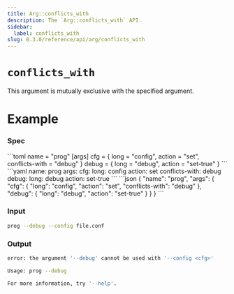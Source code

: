 ```yaml
---
title: Arg::conflicts_with
description: The `Arg::conflicts_with` API.
sidebar:
  label: conflicts_with
slug: 0.3.0/reference/api/arg/conflicts_with
---
```



# `conflicts_with` <LinkButton href="https://docs.rs/clap/latest/clap/struct.Arg.html#method.conflicts_with" icon="open-book" variant="minimal" />

<Badge text="since 0.1.0" size="small" />

This argument is mutually exclusive with the specified argument.

# Example

### Spec

<Tabs syncKey="format">
  <TabItem label="TOML">
    ```toml
    name = "prog"
    [args]
    cfg = { long = "config", action = "set", conflicts-with = "debug" }
    debug = { long = "debug", action = "set-true" }
    ```
  </TabItem>

  <TabItem label="YAML">
    ```yaml
    name: prog
    args:
      cfg:
        long: config
        action: set
        conflicts-with: debug
      debug:
        long: debug
        action: set-true
    ```
  </TabItem>

  <TabItem label="JSON">
    ```json
    {
      "name": "prog",
      "args": {
        "cfg": {
          "long": "config",
          "action": "set",
          "conflicts-with": "debug"
        },
        "debug": {
          "long": "debug",
          "action": "set-true"
        }
      }
    }
    ```
  </TabItem>
</Tabs>

### Input

```bash
prog --debug --config file.conf
```

### Output

```bash
error: the argument '--debug' cannot be used with '--config <cfg>'

Usage: prog --debug

For more information, try '--help'.
```
